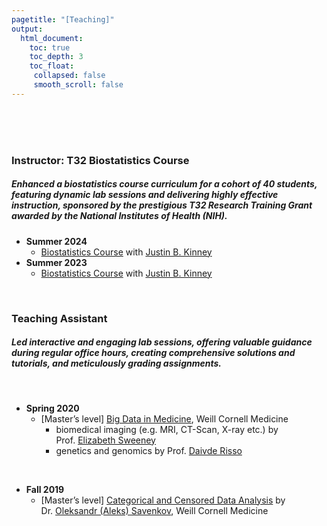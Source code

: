 ```yaml
---
pagetitle: "[Teaching]"
output:
  html_document:
    toc: true
    toc_depth: 3
    toc_float:
     collapsed: false
     smooth_scroll: false
---
```


<link rel="stylesheet" href="styles.css" type="text/css">
<link rel="stylesheet" href="site_libs/academicons-1.9.1/css/academicons.min.css"/>

<br><br><br>

### Instructor: T32 Biostatistics Course

##### Enhanced a biostatistics course curriculum for a cohort of 40 students, featuring dynamic lab sessions and delivering highly effective instruction, sponsored by the prestigious T32 Research Training Grant awarded by the National Institutes of Health (NIH).

+ **Summer 2024**
    + [Biostatistics Course](http://taehoonh.me/CSHLbiostat2024/index.html) with [Justin B. Kinney](https://www.cshl.edu/research/faculty-staff/justin-kinney/)

+ **Summer 2023**
    + [Biostatistics Course](http://taehoonh.me/CSHLbiostat2023/index.html) with [Justin B. Kinney](https://www.cshl.edu/research/faculty-staff/justin-kinney/)


<br>

### Teaching Assistant

##### Led interactive and engaging lab sessions, offering valuable guidance during regular office hours, creating comprehensive solutions and tutorials, and meticulously grading assignments.

<br>

+ **Spring 2020**
  + [Master's level] [Big Data in Medicine](https://hpr.weill.cornell.edu/graduate-education-clinical-training/course-catalog?related_program=16&course_term=spring), Weill Cornell Medicine 
    + biomedical imaging (e.g. MRI, CT-Scan, X-ray etc.) by Prof. [Elizabeth Sweeney](https://emsweene.github.io/)
    + genetics and genomics by Prof. [Daivde Risso](https://drisso.github.io/)

<br>

+ **Fall 2019**
  + [Master's level] [Categorical and Censored Data Analysis](https://hpr.weill.cornell.edu/graduate-education-clinical-training/course-catalog?related_program=16&course_term=fall) by Dr. [Oleksandr (Aleks) Savenkov](http://vivo.med.cornell.edu/display/cwid-ols2010), Weill Cornell Medicine 
